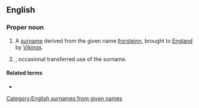 ==English==

===Proper noun===
{{en-proper noun}}

# A [[surname]] derived from the {{etyl|non|en}} given name [[Þorsteinn]], brought to [[England]] by [[Viking]]s.
# {{given name|male|from=Germanic languages}}, occasional transferred use of the surname.

====Related terms====
* {{l|en|Dustin}}

[[Category:English surnames from given names]]